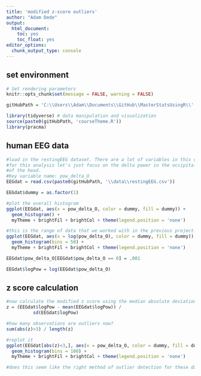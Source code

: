```yaml
---
title: 'modified z-score outliers'
author: "Adam Dede"
output:
  html_document:
    toc: yes
    toc_float: yes
editor_options:
  chunk_output_type: console
---
```



## set environment

```r

# Set rendering parameters
knitr::opts_chunk$set(message = FALSE, warning = FALSE)

gitHubPath = 'C:\\Users\\Adam\\Documents\\GitHub\\MasterStatsUsingR\\'

library(tidyverse) # data manipulation and visualization
source(paste0(gitHubPath, 'courseTheme.R'))
library(pracma)

```
## human EEG data 

```r
#load in the restingEEG dataset. There are a lot of variables in this dataset
#for this analysis let's just focus on the delta power in the occipital region 
#of the head. 
#Key variable name: pow_delta_O
EEGdat = read.csv(paste0(gitHubPath, '\\data\\restingEEG.csv'))

EEGdat$dummy = as.factor(1) 

#plot the overall histogram 
ggplot(EEGdat, aes(x = pow_delta_O, color = dummy, fill = dummy)) + 
  geom_histogram() + 
  myTheme + brightFil + brightCol + theme(legend.position = 'none')

#this is the range of data that we worked with in the previous project: 
ggplot(EEGdat, aes(x = log(pow_delta_O), color = dummy, fill = dummy)) + 
  geom_histogram(bins = 50) + 
  myTheme + brightFil + brightCol + theme(legend.position = 'none')

EEGdat$pow_delta_O[EEGdat$pow_delta_O == 0] = .001

EEGdat$logPow = log(EEGdat$pow_delta_O)

```

## z score calculation  

```r

#now calculate the modified z score using the median absolute deviation
z = (EEGdat$logPow - mean(EEGdat$logPow)) / 
          sd(EEGdat$logPow)

#how many observations are outliers now? 
sum(abs(z)>3) / length(z)

#replot it
ggplot(EEGdat[abs(z)<3,], aes(x = pow_delta_O, color = dummy, fill = dummy)) + 
  geom_histogram(bins = 100) + 
  myTheme + brightFil + brightCol + theme(legend.position = 'none')

#does this seem like the right method of outlier detection for these data? 

```


